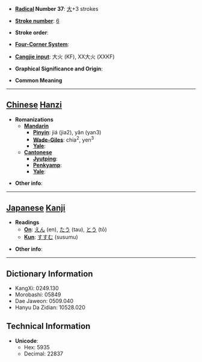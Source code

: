 * '''[[Wiktionary:Chinese radical index| Radical]] Number 37''': [[Wiktionary:Chinese radical index 大|大]]+3 strokes

* '''[[Wiktionary:Chinese total strokes index|Stroke number]]''': [[Wiktionary:Chinese total strokes index 6|6]]

* '''Stroke order''': 

* '''[[Wiktionary:Chinese four corner index|Four-Corner System]]''': 

* '''[[Wiktionary:Chinese Cangjie index|Cangjie input]]''': 大火 (KF), XX大火 (XXKF)

* '''Graphical Significance and Origin''': 

* '''Common Meaning'''

----

== [[Chinese]] [[Hanzi]] ==

* '''Romanizations'''
** '''[[Mandarin]]'''
*** '''[[Pinyin]]''': jiá (jia2), yǎn (yan3)
*** '''[[Wade-Giles]]''': chia<sup>2</sup>, yen<sup>3</sup>
*** '''[[Yale]]''': 
** '''[[Cantonese]]'''
*** '''[[Jyutping]]''':
*** '''[[Penkyamp]]''': 
*** '''[[Yale]]''': 

* '''Other info''': 

----

== [[Japanese]] [[Kanji]] ==

* '''Readings'''
** '''[[On]]''': [[えん]] (en), [[たう]] (tau), [[とう]] (tō)
** '''[[Kun]]''': [[すすむ]] (susumu)

* '''Other info''':  

----

== Dictionary Information ==

* KangXi: 0249.130
* Morobashi: 05849
* Dae Jaweon: 0509.040
* Hanyu Da Zidian: 10528.020

== Technical Information ==

* '''Unicode''':
** Hex: 5935
** Decimal: 22837